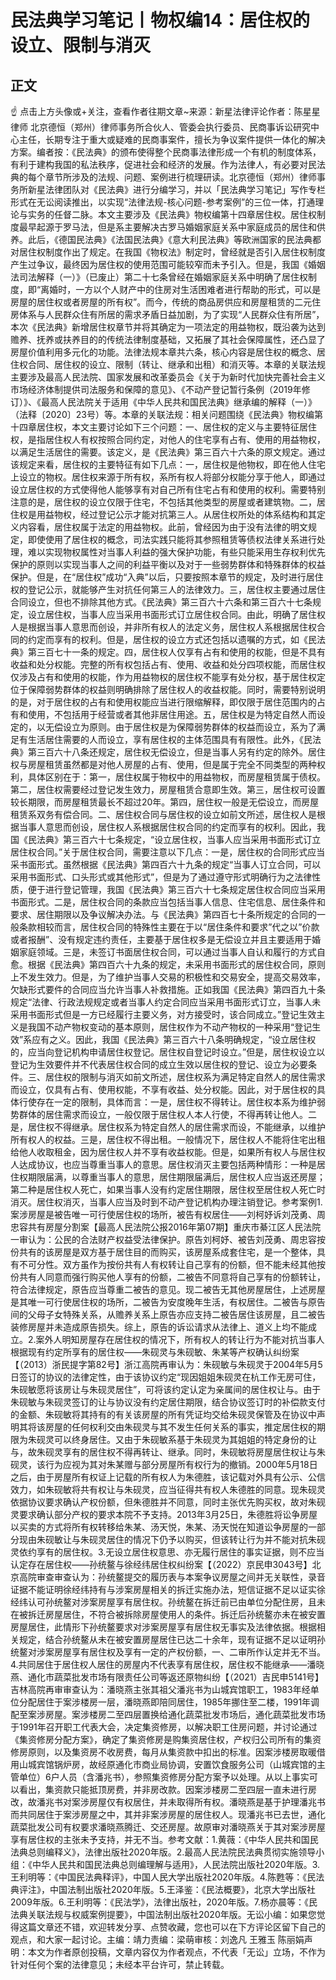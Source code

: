 # 民法典学习笔记丨物权编14：居住权的设立、限制与消灭
## 正文
☝ 点击上方头像或+关注，查看作者往期文章~来源：新星法律评论作者：陈星星律师 北京德恒（郑州）律师事务所合伙人、管委会执行委员、民商事诉讼研究中心主任，长期专注于重大或疑难的民商事案件，擅长为争议案件提供一体化的解决方案。编者按：《民法典》的颁布使得整个民商事法律形成一个有机的制度体系，有利于建构我国的私法秩序，促进社会和经济的发展。作为法律人，有必要对民法典的每个章节所涉及的法规、问题、案例进行梳理研读。北京德恒（郑州）律师事务所新星法律团队对《民法典》进行分编学习，并以「民法典学习笔记」写作专栏形式在无讼阅读推出，以实现“法律法规-核心问题-参考案例”的三位一体，打通理论与实务的任督二脉。本文主要涉及《民法典》物权编第十四章居住权。居住权制度最早起源于罗马法，但是系主要解决古罗马婚姻家庭关系中家庭成员的居住和供养。此后，《德国民法典》《法国民法典》《意大利民法典》等欧洲国家的民法典都对居住权制度作出了规定。在我国《物权法》制定时，曾经就是否引入居住权制度产生过争议，最终因为居住权的使用范围可能较窄而未予引入。但是，我国《婚姻法司法解释（一）》（已废止）第二十七条曾经在婚姻家庭关系中明确了居住权制度，即“离婚时，一方以个人财产中的住房对生活困难者进行帮助的形式，可以是房屋的居住权或者房屋的所有权”。而今，传统的商品房供应和房屋租赁的二元住房体系与人民群众住有所居的需求矛盾日益加剧，为了实现“人民群众住有所居”，本次《民法典》新增居住权章节并将其确定为一项法定的用益物权，既沿袭为达到赡养、抚养或扶养目的的传统法律制度基础，又拓展了其社会保障属性，还凸显了房屋价值利用多元化的功能。法律法规本章共六条，核心内容是居住权的概念、居住权合同、居住权的设立、限制（转让、继承和出租）和消灭等。本章的关联法规主要涉及最高人民法院、国家发展和改革委员会《关于为新时代加快完善社会主义市场经济体制提供司法服务和保障的意见》、《不动产登记暂行条例（2019年修订）》、《最高人民法院关于适用《中华人民共和国民法典》继承编的解释（一）》（法释〔2020〕23号）等。本章的关联法规：相关问题围绕《民法典》物权编第十四章居住权，本文主要讨论如下三个问题：一、居住权的定义与主要特征居住权，是指居住权人有权按照合同约定，对他人的住宅享有占有、使用的用益物权，以满足生活居住的需要。该定义，是《民法典》第三百六十六条的原文规定。通过该规定来看，居住权的主要特征有如下几点：一，居住权是他物权，即在他人住宅上设立的物权。居住权来源于所有权，系所有权人将部分权能分享于他人，即通过设立居住权的方式使得他人能够享有对自己所有住宅占有和使用的权利。需要特别注意的是，居住权的设立仅限于住宅，不包括其他类型的房屋或者建筑物。二，居住权是用益物权，经过登记公示才能对抗第三人。从居住权所处的体系结构和其定义内容看，居住权属于法定的用益物权。此前，曾经因为由于没有法律的明文规定，即使使用了居住权的概念，司法实践只能将其参照租赁等债权法律关系进行处理，难以实现物权属性对当事人利益的强大保护功能，有些只能采用生存权利优先保护的原则以实现当事人之间的利益平衡以及对于一些弱势群体和特殊群体的权益保护。但是，在“居住权”成功“入典”以后，只要按照本章节的规定，及时进行居住权的登记公示，就能够产生对抗任何第三人的法律效力。三，居住权主要通过居住合同设立，但也不排除其他方式。《民法典》第三百六十六条和第三百六十七条规定，设立居住权，当事人应当采用书面形式订立居住权合同。由此，明确了居住权人是根据当事人意思而创设，并非所有权人的法定义务，居住权人系根据居住权合同的约定而享有的权利。但是，居住权的设立方式还包括以遗嘱的方式，如《民法典》第三百七十一条的规定。四，居住权人仅享有占有和使用的权能，但是不具有收益和处分权能。完整的所有权包括占有、使用、收益和处分四项权能，而居住权仅涉及占有和使用的权能，作为用益物权的居住权不能享有处分权，基于居住权定位于保障弱势群体的权益则明确排除了居住权人的收益权能。同时，需要特别说明的是，对于居住权的占有和使用权能应当进行限缩解释，即仅限于居住范围内的占有和使用，不包括用于经营或者其他非居住用途。五，居住权是为特定自然人而设定的，以无偿设立为原则。由于居住权是为保障弱势群体的权益而设立，系为了满足有生活居住需要的人而设立，享有居住权的主体范围具有有限性。此外，《民法典》第三百六十八条还规定，居住权无偿设立，但是当事人另有约定的除外。居住权与房屋租赁虽然都是对他人房屋的占有、使用，但是属于完全不同类型的两种权利，具体区别在于：第一，居住权属于物权中的用益物权，而房屋租赁属于债权。第二，居住权需要经过登记发生效力，房屋租赁合意即生效。第三，居住权可设置较长期限，而房屋租赁最长不超过20年。第四，居住权一般是无偿设立，而房屋租赁系双务有偿合同。二、居住权合同与居住权的设立如前文所述，居住权人是根据当事人意思而创设，居住权人系根据居住权合同的约定而享有的权利。因此，我国《民法典》第三百六十七条规定，“设立居住权，当事人应当采用书面形式订立居住权合同。”关于居住权合同，需要注意以下几点：一是，居住权的合同形式应当采书面形式。虽然根据《民法典》第四百六十九条的规定“当事人订立合同，可以采用书面形式、口头形式或其他形式”，但是为了通过遵守形式明确行为之法律性质，便于进行登记管理，我国《民法典》第三百六十七条规定居住权合同应当采用书面形式。二是，居住权合同的条款应当包括当事人信息、住宅信息、居住条件和要求、居住期限以及争议解决办法。与《民法典》第四百七十条所规定的合同的一般条款相较而言，居住权合同的特殊性主要在于以“居住条件和要求”代之以”价款或者报酬”、没有规定违约责任，主要基于居住权多是无偿设立并且主要适用于婚姻家庭领域。三是，未签订书面居住权合同，可以通过当事人自认和履行的方式自愈。根据《民法典》第四百六十九条的规定，未采用书面形式的居住权合同，原则上不发生效力。但是，为了维护当事人交易的积极性和交易安全，提高交易效率，欠缺形式要件的合同应当允许当事人补救措施。正如我国《民法典》第四百九十条规定“法律、行政法规规定或者当事人约定合同应当采用书面形式订立，当事人未采用书面形式但是一方已经履行主要义务，对方接受时，该合同成立。”登记生效主义是我国不动产物权变动的基本原则，居住权作为不动产物权的一种采用“登记生效”系应有之义。因此，我国《民法典》第三百六十八条明确规定，“设立居住权的，应当向登记机构申请居住权登记。居住权自登记时设立。”但是，居住权设立以登记为生效要件并不代表居住权合同的成立生效以居住权的登记、设立为必要条件。三、居住权的限制与消灭如前文所述，居住权系为满足特定自然人的居住需求而设立，仅具有占有、使用权能，不享有收益、处分权能。因此，对于居住权的具体行使存在一定的限制，具体而言：一是，居住权不得转让。居住权本系为维护弱势群体的居住需求而设立，一般仅限于居住权人本人行使，不得再转让他人。二是，居住权不得继承。居住权系为特定自然人的居住需求而设，不能继承，以维护所有权人的权益。三是，居住权不得出租。一般情况下，居住权人不能将住宅出租给他人收取租金，因为居住权人并不享有收益权能。但是，如果所有权人与居住权人达成协议，也应当尊重当事人的意思。居住权消灭主要包括两种情形：一种是居住权期限届满，以尊重当事人的意思，居住期限届满后，居住权人应当返还房屋；第二种是居住权人死亡，如果当事人没有约定居住期限，居住权至居住权人死亡时消灭。居住权消灭，当事人应当及时到不动产登记机构办理注销登记。参考案例1.案涉房屋是被告唯一可行使居住权的场所，被告有权居住——刘柯妤诉刘茂勇、周忠容共有房屋分割案【最高人民法院公报2016年第07期】重庆市綦江区人民法院一审认为：公民的合法财产权益受法律保护。原告刘柯妤、被告刘茂勇、周忠容按份共有的该房屋是双方基于居住目的而购买，该房屋系成套住宅，是一个整体，具有不可分性。双方虽作为按份共有人有权转让自己享有的份额，但不能未经其他按份共有人同意而强行购买他人享有的份额，二被告不同意将自己享有的份额转让，符合法律规定，原告应当尊重二被告的意见。现二被告无其他房屋居住，上述房屋是其唯一可行使居住权的场所，二被告为安度晚年生活，有权居住。二被告与原告间的父母子女特殊关系，从赡养关系上原告亦应支持二被告居住该房屋，且二被告装修房屋并未造成原告损失。综上，原告的诉讼请求从法律上、道义上均不能成立。2.案外人明知房屋存在居住权的情况下，所有权人的转让行为不能对抗当事人根据现有约定所享有的居住权——朱砚灵与朱砚敏、朱某等产权确认纠纷案【（2013）浙民提字第82号】浙江高院再审认为：朱砚敏与朱砚灵于2004年5月5日签订的协议的法律定性，由于该协议约定“现因姐姐朱砚灵在杭工作无房可住，朱砚敏愿将该房让与朱砚灵居住”，可将该约定认定为亲属间的居住权让与。由于朱砚敏与朱砚灵签订的让与协议没有约定居住期限，结合协议签订时的补偿款支付的金额、朱砚敏将其持有的有关该房屋的所有凭证均交给朱砚灵保管及在协议中声明其将该房屋的任何权利交由朱砚灵与其不发生任何关系的事实，推定居住权的期限为朱砚灵可以终身居住。又由于朱砚敏系基于朱砚灵为其姐姐的特定身份的让与，故朱砚灵享有的居住权不得再转让、继承。同时，朱砚敏将房屋居住权让与朱砚灵，该行为应视为其对朱某赠与部分房屋所有权行为的撤销。2000年5月18日之后，由于房屋所有权证上记载的所有权人为朱德胜，该记载对外具有公示、公信效力，如朱砚敏将共有权让与朱砚灵，应当征得共有权人朱德胜的同意。现朱砚灵依据协议要求确认产权份额，但朱德胜并不同意，同时主张优先购买权，故对朱砚灵要求确认部分产权的要求本院不予支持。2013年3月25日，朱德胜将讼争房屋以买卖的方式将所有权转移给朱某、汤天悦，朱某、汤天悦在知道讼争房屋的一部分现由朱砚敏让与朱砚灵居住的情况下仍予以购买，但该转让行为并不能对抗朱砚灵依约享有的居住权。3.无设立居住权意思、亦无履行居住的事实证据，则不应当认定存在居住权——孙统鳌与徐经纬居住权纠纷案【（2022）京民申3043号】北京高院审查审查认为：孙统鳌提交的履历表与本案争议房屋之间并无关联性，录音证据不能证明徐经纬持有与涉案房屋相关的拆迁实施办法，短信证据不足以证实徐经纬认可孙统鳌对涉案房屋享有居住权。孙统鳌在拆迁前已由单位分配住房，且未在被拆迁房屋居住，不符合被拆除房屋使用人的条件。拆迁后孙统鳌亦未在被安置房屋居住，此情形下孙统鳌要求对涉案房屋享有居住权无事实及法律依据。根据相关规定，结合孙统鳌从未在被安置房屋居住已达二十余年，现有证据不足以证明孙统鳌对涉案房屋享有居住权及享有一定的产权份额，一、二审所作认定并无不当。4.共同居住于居住权人居住的房屋内不代表享有居住权，居住权不能继承——潘晓燕、通化市蔬菜批发市场有限责任公司等返还原物纠纷【（2021）吉民申5141号】吉林高院再审审查认为：潘晓燕主张其祖父潘兆书为山城宾馆职工，1983年经单位分配居住于案涉楼房一层，潘晓燕即陪同居住，1985年挪住至二楼，1991年调配至案涉房屋。案涉楼房二至四层置换给通化蔬菜批发市场后，通化蔬菜批发市场于1991年召开职工代表大会，决定集资修房，以解决职工住房问题，并讨论通过《集资修房分配方案》，确定了集资修房是购集资居住权，产权归公司所有的集资修房原则，以及集资房不收房费，每月从集资款中扣出的标准。因案涉楼房取暖借用山城宾馆锅炉房，故经原通化市商业局协调，安置饮食服务公司（山城宾馆的主管单位）6户人员（含潘兆书），参照集资修房分配方案予以处理。从以上事实可以看出，集资款只能抵顶房费，并非房改款。因案涉楼房二至四层一直未进行房改，故潘兆书对案涉房屋仅有权居住，并未取得所有权。潘晓燕是基于护理潘兆书而共同居住于案涉房屋之中，其并非案涉房屋的居住权人。现潘兆书已去世，通化蔬菜批发公司有权要求潘晓燕腾迁、交还房屋。故原审对潘晓燕关于其对案涉房屋享有居住权的主张未予支持，并无不当。参考文献：1.黄薇：《中华人民共和国民法典总则编释义》，法律出版社2020年版。2.最高人民法院民法典贯彻实施领导小组：《中华人民共和国民法典总则编理解与适用》，人民法院出版社2020年版。3.王利明等：《中国民法典释评》，中国人民大学出版社2020年版。4.陈甦等：《民法典评注》，中国法制出版社2020年版。5.王泽鉴：《民法概要》，北京大学出版社2009年版。6.王利明等：《民法学》，法律出版社，2020年版。7.杨亦晨等：《民法典关联法规与权威案例提要》，中国法制出版社2020年版。无讼小编：如果您觉得这篇文章还不错，欢迎转发分享、点赞收藏，您也可以在下方评论区留下自己的观点，和大家一起讨论。主编：靖力责编：梁萌审核：刘逸凡 王雅玉 陈丽娟声明：本文为作者原创投稿，文章内容仅为作者观点，不代表「无讼」立场，不作为针对任何个案的法律意见；未经本平台许可，禁止转载。